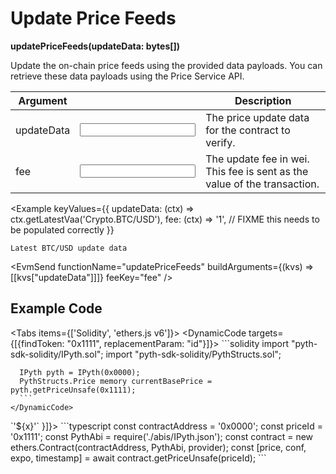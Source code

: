 
# Update Price Feeds
**updatePriceFeeds(updateData: bytes[])**

Update the on-chain price feeds using the provided data payloads.
You can retrieve these data payloads using the Price Service API.

| Argument                                                  |                           | Description                                       |
|-----------------------------------------------------------|---------------------------|---------------------------------------------------|
| <Arg required={true} type="hex[]">updateData</Arg>        | <Input id="updateData" format={InputFormats.ZeroX} /> | The price update data for the contract to verify. |
| <Arg required={true} type="wei">fee</Arg>                    | <Input id="fee" format={InputFormats.BigInt}/>           | The update fee in wei. This fee is sent as the value of the transaction. |

<Example
    keyValues={{
        updateData: (ctx) => ctx.getLatestVaa('Crypto.BTC/USD'),
        fee: (ctx) => '1', // FIXME this needs to be populated correctly
    }}
>
    Latest BTC/USD update data
</Example>

<EvmSend
  functionName="updatePriceFeeds"
  buildArguments={(kvs) => [[kvs["updateData"]]]}
  feeKey="fee"
/>

## Example Code

<Tabs items={['Solidity', 'ethers.js v6']}>
  <Tab>
    <DynamicCode targets={[{findToken: "0x1111", replacementParam: "id"}]}>
      ```solidity
      import "pyth-sdk-solidity/IPyth.sol";
      import "pyth-sdk-solidity/PythStructs.sol";

      IPyth pyth = IPyth(0x0000);
      PythStructs.Price memory currentBasePrice = pyth.getPriceUnsafe(0x1111);
      ```
    </DynamicCode>
  </Tab>

  <Tab>
    <DynamicCode targets={[{findToken: "'0x1111'", replacementParam: "id", transform: (x) => `'${x}'` }]}>
      ```typescript
      const contractAddress = '0x0000';
      const priceId = '0x1111';
      const PythAbi = require('./abis/IPyth.json');
      const contract = new ethers.Contract(contractAddress, PythAbi, provider);
      const [price, conf, expo, timestamp] = await contract.getPriceUnsafe(priceId);
      ```
    </DynamicCode>
  </Tab>
</Tabs>
